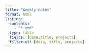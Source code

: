 ```yaml
---
title: "Weekly notes"
format: html
listing:
  contents:
    - "*.qmd"
  type: table
  fields: [date,title, projects]
  filter-ui: [date, title, projects]
---
```


